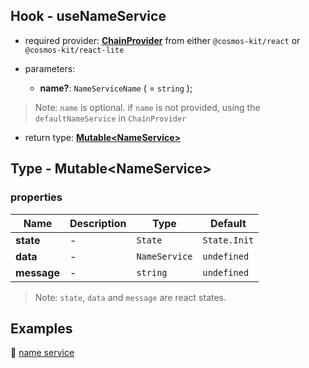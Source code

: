 ## Hook - useNameService

- required provider: [**ChainProvider**](/chain-provider) from either `@cosmos-kit/react` or `@cosmos-kit/react-lite`

- parameters:
    - **name?**: `NameServiceName` ( = `string` );

> Note: `name` is optional. if `name` is not provided, using the `defaultNameService` in `ChainProvider`

- return type: [**Mutable\<NameService>**](#type---mutablenameservice)

## Type - Mutable\<NameService>

### properties

| Name      | Description | Type | Default |
| ----------- | ----------- | -- | -- |
| **state**      |    -    | `State` | `State.Init` |
| **data**   | - | `NameService` | `undefined` |
| **message**   |  -  | `string` | `undefined` |

> Note: `state`, `data` and `message` are react states.

## Examples

🚀 [name service](https://github.com/cosmology-tech/cosmos-kit/blob/main/packages/example/pages/ns2.tsx)